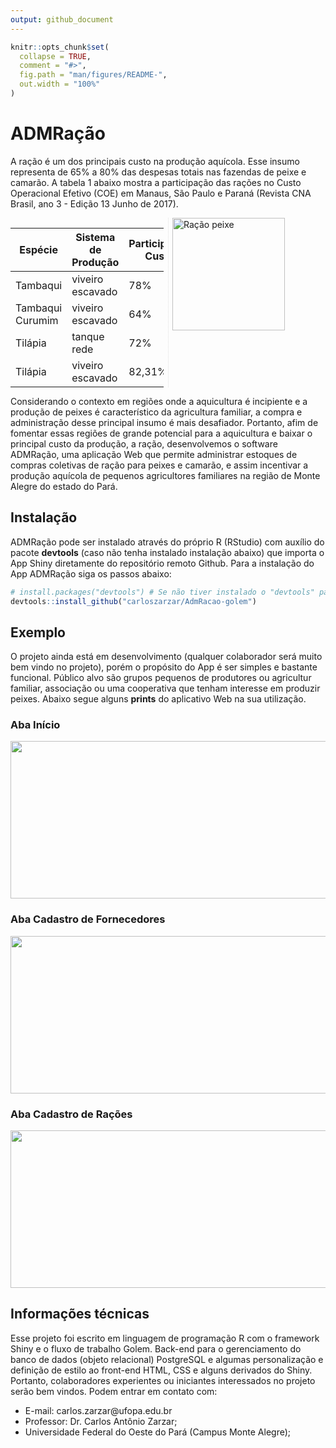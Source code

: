 ```yaml
---
output: github_document
---
```


<!-- README.md is generated from README.Rmd. Please edit that file -->

```r
knitr::opts_chunk$set(
  collapse = TRUE,
  comment = "#>",
  fig.path = "man/figures/README-",
  out.width = "100%"
)
```

# ADMRação

<!-- badges: start -->
<!-- badges: end -->

A ração é um dos principais custo na produção aquícola. Esse insumo representa de 65% a 80% das despesas totais nas fazendas de peixe e camarão. A tabela 1 abaixo mostra a participação das rações no Custo Operacional Efetivo (COE) em Manaus, São Paulo e Paraná (Revista CNA Brasil, ano 3 - Edição 13 Junho de 2017).

<div style="-webkit-column-count: 2; -moz-column-count: 2; column-count: 2; -webkit-column-rule: 1px dotted #e0e0e0; -moz-column-rule: 1px dotted #e0e0e0; column-rule: 1px dotted #e0e0e0;">
  <div>
| Espécie          | Sistema de Produção | Participação Custo |
|------------------|---------------------|--------------------|
| Tambaqui         | viveiro escavado    | 78%                |
| Tambaqui Curumim | viveiro escavado    | 64%                |
| Tilápia          | tanque rede         | 72%                |
| Tilápia          | viveiro escavado    | 82,31%             |
  </div>
  <div>
  <img src="https://github.com/carloszarzar/AdmRacao-golem/blob/master/man/figures/racao.jpg" alt="Ração peixe" style="height: 180px; width:180px;"/>
  </div>
</div>

Considerando o contexto em regiões onde a aquicultura é incipiente e a produção de peixes é característico da agricultura familiar, a compra e administração desse principal insumo é mais desafiador. Portanto, afim de fomentar essas regiões de grande potencial para a aquicultura e baixar o principal custo da produção, a ração, desenvolvemos o software ADMRação, uma aplicação Web que permite administrar estoques de compras coletivas de ração para peixes e camarão, e assim incentivar a produção aquícola de pequenos agricultores familiares na região de Monte Alegre do estado do Pará.

## Instalação

ADMRação pode ser instalado através do próprio R (RStudio) com auxílio do pacote __devtools__ (caso não tenha instalado instalação abaixo) que importa o App Shiny diretamente do repositório remoto Github.
Para a instalação do App ADMRação siga os passos abaixo:

``` r
# install.packages("devtools") # Se não tiver instalado o "devtools" package
devtools::install_github("carloszarzar/AdmRacao-golem")
```

## Exemplo

O projeto ainda está em desenvolvimento (qualquer colaborador será muito bem vindo no projeto), porém o propósito do App é ser simples e bastante funcional. Público alvo são grupos pequenos de produtores ou agricultur familiar, associação ou uma cooperativa que tenham interesse em produzir peixes. Abaixo segue alguns __prints__ do aplicativo Web na sua utilização. 

### Aba Início
<a href="https://github.com/carloszarzar/AdmRacao-golem/blob/master/man/figures/app_inicio.png">
  <img src="https://github.com/carloszarzar/AdmRacao-golem/blob/master/man/figures/app_inicio.png" width="630" height="252"/>
</a>  

### Aba Cadastro de Fornecedores
<a href="https://github.com/carloszarzar/AdmRacao-golem/blob/master/man/figures/app_inicio.pnghttps://github.com/carloszarzar/AdmRacao-golem/blob/master/man/figures/app_fornecedor.png">
  <img src="https://github.com/carloszarzar/AdmRacao-golem/blob/master/man/figures/app_fornecedor.png" width="630" height="252"/>
</a>  

### Aba Cadastro de Rações
<a href="https://github.com/carloszarzar/AdmRacao-golem/blob/master/man/figures/app_racao.png">
  <img src="https://github.com/carloszarzar/AdmRacao-golem/blob/master/man/figures/app_racao.png" width="630" height="252"/>
</a>  

## Informações técnicas

Esse projeto foi escrito em linguagem de programação R com o framework Shiny e o fluxo de trabalho Golem. Back-end para o gerenciamento do banco de dados (objeto relacional) PostgreSQL e algumas personalização e definição de estilo ao front-end HTML, CSS e alguns derivados do Shiny. Portanto, colaboradores experientes ou iniciantes interessados no projeto serão bem vindos. Podem entrar em contato com:

* E-mail: carlos.zarzar@ufopa.edu.br
* Professor: Dr. Carlos Antônio Zarzar;
* Universidade Federal do Oeste do Pará (Campus Monte Alegre);








